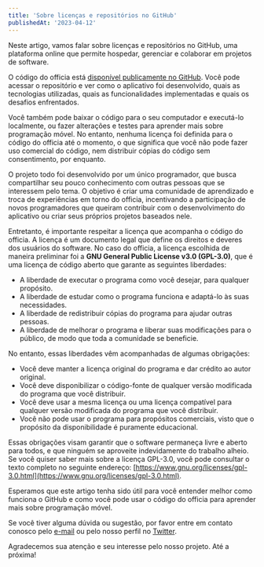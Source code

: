 ```yaml
---
title: 'Sobre licenças e repositórios no GitHub'
publishedAt: '2023-04-12'
---
```


Neste artigo, vamos falar sobre licenças e repositórios no GitHub, uma plataforma online que permite
hospedar, gerenciar e colaborar em projetos de software.

O código do officia está
[disponível publicamente no GitHub](https://github.com/theduardomaciel/officia). Você pode acessar o
repositório e ver como o aplicativo foi desenvolvido, quais as tecnologias utilizadas, quais as
funcionalidades implementadas e quais os desafios enfrentados.

Você também pode baixar o código para o seu computador e executá-lo localmente, ou fazer alterações
e testes para aprender mais sobre programação móvel. No entanto, nenhuma licença foi definida para o
código do officia até o momento, o que significa que você não pode fazer uso comercial do código,
nem distribuir cópias do código sem consentimento, por enquanto.

O projeto todo foi desenvolvido por um único programador, que busca compartilhar seu pouco
conhecimento com outras pessoas que se interessem pelo tema. O objetivo é criar uma comunidade de
aprendizado e troca de experiências em torno do officia, incentivando a participação de novos
programadores que queiram contribuir com o desenvolvimento do aplicativo ou criar seus próprios
projetos baseados nele.

Entretanto, é importante respeitar a licença que acompanha o código do officia. A licença é um
documento legal que define os direitos e deveres dos usuários do software. No caso do officia, a
licença escolhida de maneira preliminar foi a **GNU General Public License v3.0 (GPL-3.0)**, que é
uma licença de código aberto que garante as seguintes liberdades:

-   A liberdade de executar o programa como você desejar, para qualquer propósito.
-   A liberdade de estudar como o programa funciona e adaptá-lo às suas necessidades.
-   A liberdade de redistribuir cópias do programa para ajudar outras pessoas.
-   A liberdade de melhorar o programa e liberar suas modificações para o público, de modo que toda
    a comunidade se beneficie.

No entanto, essas liberdades vêm acompanhadas de algumas obrigações:

-   Você deve manter a licença original do programa e dar crédito ao autor original.
-   Você deve disponibilizar o código-fonte de qualquer versão modificada do programa que você
    distribuir.
-   Você deve usar a mesma licença ou uma licença compatível para qualquer versão modificada do
    programa que você distribuir.
-   Você não pode usar o programa para propósitos comerciais, visto que o propósito da
    disponibilidade é puramente educacional.

Essas obrigações visam garantir que o software permaneça livre e aberto para todos, e que ninguém se
aproveite indevidamente do trabalho alheio. Se você quiser saber mais sobre a licença GPL-3.0, você
pode consultar o texto completo no seguinte endereço:
[https://www.gnu.org/licenses/gpl-3.0.html](https://www.gnu.org/licenses/gpl-3.0.html).

Esperamos que este artigo tenha sido útil para você entender melhor como funciona o GitHub e como
você pode usar o código do officia para aprender mais sobre programação móvel.

Se você tiver alguma dúvida ou sugestão, por favor entre em contato conosco pelo
[e-mail](app.officia@gmail.com) ou pelo nosso perfil no [Twitter](https://twitter.com/officia).

Agradecemos sua atenção e seu interesse pelo nosso projeto. Até a próxima!
